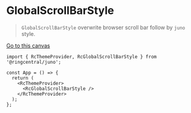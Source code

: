 
<Meta title="💅 Style system/Custom Scroll bar" />

# GlobalScrollBarStyle

> `GlobalScrollBarStyle` overwrite browser scroll bar follow by `juno` style.

[Go to this canvas](?path=/story/💅-style-system-utils-globalscrollbarstyle--global-scroll-bar-style-example)

```tsx
import { RcThemeProvider, RcGlobalScrollBarStyle } from '@ringcentral/juno';

const App = () => {
  return (
    <RcThemeProvider>
      <RcGlobalScrollBarStyle />
    </RcThemeProvider>
  );
};
```

<Canvas>
  <Story id="💅-style-system-utils-globalscrollbarstyle--global-scroll-bar-style-example" />
</Canvas>
